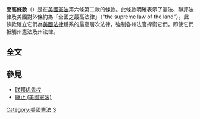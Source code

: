'''至高條款'''（'''{{lang|en|Supremacy Clause}}'''）是在[[美國憲法|美國憲法]]第六條第二款的條款。此條款明確表示了憲法、聯邦法律及美國對外條約為「全國之最高法律」（"the supreme law of the land"）。此條款確立它們為[[美國法律|美國法律]]體系的最高層次法律，強制各州法官捍衛它們，即使它們抵觸州憲法及州法律。

== 全文 ==
{{cquote|本憲法及依本憲法所制定之合眾國法律；以及合眾國已經締結及將要締結的一切條約，皆為全國之最高法律；每個州的法官都應受其約束，任何一州憲法或法律中的任何內容與之抵觸時，均不得有違這一規定。}}

== 參見 ==
* [[联邦优先权|联邦优先权]]
* [[廢止_(美國憲法)|廢止 (美國憲法)]]

{{美国宪法}}

[[Category:美國憲法|Category:美國憲法]]
[[Category:美國憲法條款|S]]